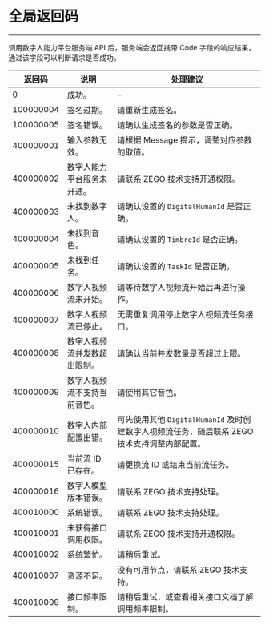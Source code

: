 

# 全局返回码

- - -

调用数字人能力平台服务端 API 后，服务端会返回携带 Code 字段的响应结果，通过该字段可以判断请求是否成功。

|返回码|说明| 处理建议 |
|-----|----|----|
| 0 | 成功。| -|
| 100000004 | 签名过期。| 请重新生成签名。|
| 100000005 | 签名错误。| 请确认生成签名的参数是否正确。|
| 400000001 | 输入参数无效。| 请根据 Message 提示，调整对应参数的取值。|
| 400000002 | 数字人能力平台服务未开通。| 请联系 ZEGO 技术支持开通权限。|
| 400000003 | 未找到数字人。| 请确认设置的 `DigitalHumanId` 是否正确。|
| 400000004 | 未找到音色。 | 请确认设置的 `TimbreId` 是否正确。|
| 400000005 | 未找到任务。 | 请确认设置的 `TaskId` 是否正确。 |
| 400000006 | 数字人视频流未开始。| 请等待数字人视频流开始后再进行操作。|
| 400000007 | 数字人视频流已停止。| 无需重复调用停止数字人视频流任务接口。|
| 400000008 | 数字人视频流并发数超出限制。| 请确认当前并发数量是否超过上限。|
| 400000009 | 数字人视频流不支持当前音色。| 请使用其它音色。|
| 400000010 | 数字人内部配置出错。| 可先使用其他 `DigitalHumanId` 及时创建数字人视频流任务，随后联系 ZEGO 技术支持调整内部配置。|
| 400000015 | 当前流 ID 已存在。| 请更换流 ID 或结束当前流任务。|
| 400000016 | 数字人模型版本错误。| 请联系 ZEGO 技术支持处理。|
| 400010000 | 系统错误。| 请联系 ZEGO 技术支持处理。|
| 400010001 | 未获得接口调用权限。| 请联系 ZEGO 技术支持开通权限。|
| 400010002 | 系统繁忙。| 请稍后重试。|
| 400010007 | 资源不足。| 没有可用节点，请联系 ZEGO 技术支持。|
| 400010009 | 接口频率限制。| 请稍后重试，或查看相关接口文档了解调用频率限制。|
